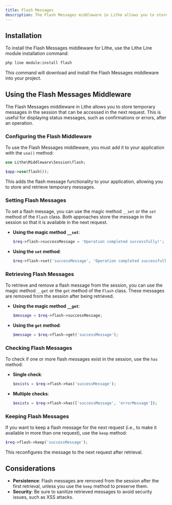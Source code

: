 ```yaml
---
title: Flash Messages  
description: The Flash Messages middleware in Lithe allows you to store and retrieve temporary messages between requests.  
---
```


## Installation

To install the Flash Messages middleware for Lithe, use the Lithe Line module installation command:

```bash
php line module:install flash
```

This command will download and install the Flash Messages middleware into your project.

## Using the Flash Messages Middleware

The Flash Messages middleware in Lithe allows you to store temporary messages in the session that can be accessed in the next request. This is useful for displaying status messages, such as confirmations or errors, after an operation.

### Configuring the Flash Middleware

To use the Flash Messages middleware, you must add it to your application with the `use()` method:

```php
use Lithe\Middleware\Session\flash;

$app->use(flash());
```

This adds the flash message functionality to your application, allowing you to store and retrieve temporary messages.

### Setting Flash Messages

To set a flash message, you can use the magic method `__set` or the `set` method of the `Flash` class. Both approaches store the message in the session so that it is available in the next request.

- **Using the magic method `__set`**:

  ```php
  $req->flash->successMessage = 'Operation completed successfully!';
  ```

- **Using the `set` method**:

  ```php
  $req->flash->set('successMessage', 'Operation completed successfully!');
  ```

### Retrieving Flash Messages

To retrieve and remove a flash message from the session, you can use the magic method `__get` or the `get` method of the `Flash` class. These messages are removed from the session after being retrieved.

- **Using the magic method `__get`**:

  ```php
  $message = $req->flash->successMessage;
  ```

- **Using the `get` method**:

  ```php
  $message = $req->flash->get('successMessage');
  ```

### Checking Flash Messages

To check if one or more flash messages exist in the session, use the `has` method:

- **Single check**:

  ```php
  $exists = $req->flash->has('successMessage');
  ```

- **Multiple checks**:

  ```php
  $exists = $req->flash->has(['successMessage', 'errorMessage']);
  ```

### Keeping Flash Messages

If you want to keep a flash message for the next request (i.e., to make it available in more than one request), use the `keep` method:

```php
$req->flash->keep('successMessage');
```

This reconfigures the message to the next request after retrieval.

## Considerations

- **Persistence**: Flash messages are removed from the session after the first retrieval, unless you use the `keep` method to preserve them.
- **Security**: Be sure to sanitize retrieved messages to avoid security issues, such as XSS attacks.
